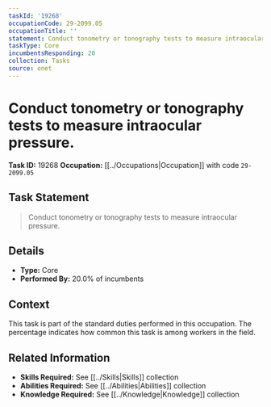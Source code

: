```yaml
---
taskId: '19268'
occupationCode: 29-2099.05
occupationTitle: ''
statement: Conduct tonometry or tonography tests to measure intraocular pressure.
taskType: Core
incumbentsResponding: 20
collection: Tasks
source: onet
---
```

# Conduct tonometry or tonography tests to measure intraocular pressure.

**Task ID:** 19268
**Occupation:** [[../Occupations|Occupation]] with code `29-2099.05`

## Task Statement

> Conduct tonometry or tonography tests to measure intraocular pressure.

## Details

- **Type:** Core
- **Performed By:** 20.0% of incumbents

## Context

This task is part of the standard duties performed in this occupation. The percentage indicates how common this task is among workers in the field.

## Related Information

- **Skills Required:** See [[../Skills|Skills]] collection
- **Abilities Required:** See [[../Abilities|Abilities]] collection
- **Knowledge Required:** See [[../Knowledge|Knowledge]] collection
